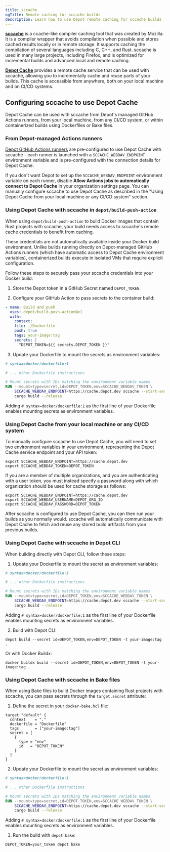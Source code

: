 ```yaml
---
title: sccache
ogTitle: Remote caching for sccache builds
description: Learn how to use Depot remote caching for sccache builds
---
```


[**sccache**](https://github.com/mozilla/sccache) is a ccache-like compiler caching tool that was created by Mozilla. It is a compiler wrapper that avoids compilation when possible and stores cached results locally or in remote storage. It supports caching the compilation of several languages including C, C++, and Rust. sccache is used in many large projects, including Firefox, and is optimized for incremental builds and advanced local and remote caching.

[**Depot Cache**](/docs/cache/overview) provides a remote cache service that can be used with sccache, allowing you to incrementally cache and reuse parts of your builds. This cache is accessible from anywhere, both on your local machine and on CI/CD systems.

## Configuring sccache to use Depot Cache

Depot Cache can be used with sccache from Depot's managed GitHub Actions runners, from your local machine, from any CI/CD system, or within containerized builds using Dockerfiles or Bake files.

### From Depot-managed Actions runners

[Depot GitHub Actions runners](/docs/github-actions/overview) are pre-configured to use Depot Cache with sccache - each runner is launched with a `SCCACHE_WEBDAV_ENDPOINT` environment variable and is pre-configured with the connection details for Depot Cache.

If you don't want Depot to set up the `SCCACHE_WEBDAV_ENDPOINT` environment variable on each runner, disable **Allow Actions jobs to automatically connect to Depot Cache** in your organization settings page. You can manually configure sccache to use Depot Cache as described in the "Using Depot Cache from your local machine or any CI/CD system" section.

### Using Depot Cache with sccache in `depot/build-push-action`

When using `depot/build-push-action` to build Docker images that contain Rust projects with sccache, your build needs access to sccache's remote cache credentials to benefit from caching.

These credentials are not automatically available inside your Docker build environment. Unlike builds running directly on Depot-managed GitHub Actions runners (which have automatic access to Depot Cache environment variables), containerized builds execute in isolated VMs that require explicit configuration.

Follow these steps to securely pass your sccache credentials into your Docker build:

1. Store the Depot token in a GitHub Secret named `DEPOT_TOKEN`.

2. Configure your GitHub Action to pass secrets to the container build:

```yaml
- name: Build and push
  uses: depot/build-push-action@v1
  with:
    context: .
    file: ./Dockerfile
    push: true
    tags: your-image:tag
    secrets: |
      "DEPOT_TOKEN=${{ secrets.DEPOT_TOKEN }}"
```

3. Update your Dockerfile to mount the secrets as environment variables:

```dockerfile
# syntax=docker/dockerfile:1

# ... other Dockerfile instructions

# Mount secrets with IDs matching the environment variable names
RUN --mount=type=secret,id=DEPOT_TOKEN,env=SCCACHE_WEBDAV_TOKEN \
    SCCACHE_WEBDAV_ENDPOINT=https://cache.depot.dev sccache --start-server && \
    cargo build --release
```

Adding `# syntax=docker/dockerfile:1` as the first line of your Dockerfile enables mounting secrets as environment variables.

### Using Depot Cache from your local machine or any CI/CD system

To manually configure sccache to use Depot Cache, you will need to set two environment variables in your environment, representing the Depot Cache service endpoint and your API token:

```shell
export SCCACHE_WEBDAV_ENDPOINT=https://cache.depot.dev
export SCCACHE_WEBDAV_TOKEN=DEPOT_TOKEN
```

If you are a member of multiple organizations, and you are authenticating with a user token, you must instead specify a password along with which organization should be used for cache storage as follows:

```shell
export SCCACHE_WEBDAV_ENDPOINT=https://cache.depot.dev
export SCCACHE_WEBDAV_USERNAME=DEPOT_ORG_ID
export SCCACHE_WEBDAV_PASSWORD=DEPOT_TOKEN
```

After sccache is configured to use Depot Cache, you can then run your builds as you normally would. sccache will automatically communicate with Depot Cache to fetch and reuse any stored build artifacts from your previous builds.

### Using Depot Cache with sccache in Depot CLI

When building directly with Depot CLI, follow these steps:

1. Update your Dockerfile to mount the secret as environment variables:

```dockerfile
# syntax=docker/dockerfile:1

# ... other Dockerfile instructions

# Mount secrets with IDs matching the environment variable names
RUN --mount=type=secret,id=DEPOT_TOKEN,env=SCCACHE_WEBDAV_TOKEN \
    SCCACHE_WEBDAV_ENDPOINT=https://cache.depot.dev sccache --start-server && \
    cargo build --release
```

Adding `# syntax=docker/dockerfile:1` as the first line of your Dockerfile enables mounting secrets as environment variables.

2. Build with Depot CLI:

```shell
depot build --secret id=DEPOT_TOKEN,env=DEPOT_TOKEN -t your-image:tag .
```

Or with Docker Buildx:

```shell
docker buildx build --secret id=DEPOT_TOKEN,env=DEPOT_TOKEN -t your-image:tag .
```

### Using Depot Cache with sccache in Bake files

When using Bake files to build Docker images containing Rust projects with sccache, you can pass secrets through the `target.secret` attribute:

1. Define the secret in your `docker-bake.hcl` file:

```hcl
target "default" {
  context    = "."
  dockerfile = "Dockerfile"
  tags       = ["your-image:tag"]
  secret = [
    {
      type = "env"
      id   = "DEPOT_TOKEN"
    }
  ]
}
```

2. Update your Dockerfile to mount the secret as environment variables:

```dockerfile
# syntax=docker/dockerfile:1

# ... other Dockerfile instructions

# Mount secrets with IDs matching the environment variable names
RUN --mount=type=secret,id=DEPOT_TOKEN,env=SCCACHE_WEBDAV_TOKEN \
    SCCACHE_WEBDAV_ENDPOINT=https://cache.depot.dev sccache --start-server && \
    cargo build --release
```

Adding `# syntax=docker/dockerfile:1` as the first line of your Dockerfile enables mounting secrets as environment variables.

3. Run the build with `depot bake`:

```shell
DEPOT_TOKEN=your_token depot bake
```
